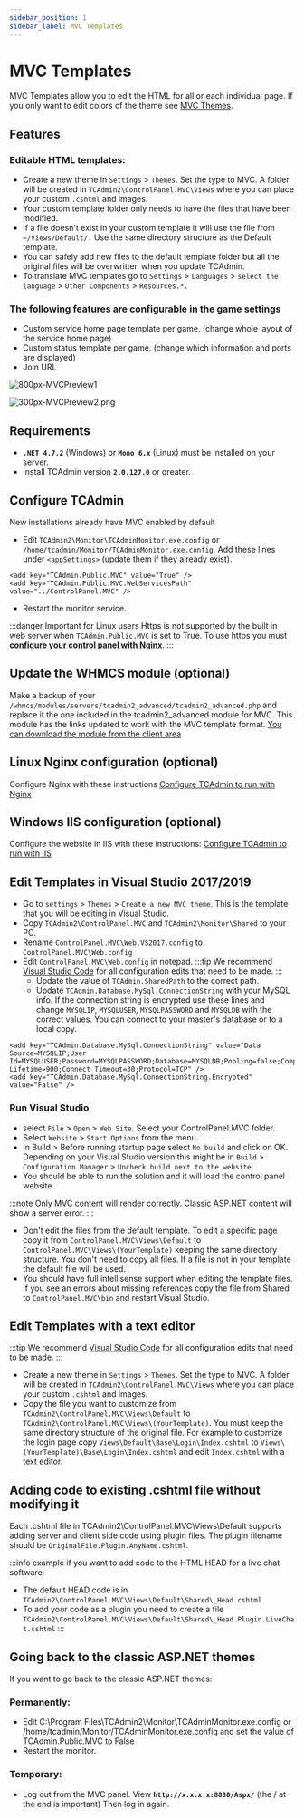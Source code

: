 ```yaml
---
sidebar_position: 1
sidebar_label: MVC Templates
---
```


# MVC Templates

MVC Templates allow you to edit the HTML for all or each individual page. If you only want to edit colors of the theme see [MVC Themes](/customizations/themes/mvc-templates).

## Features

### Editable HTML templates:

- Create a new theme in `Settings` > `Themes`. Set the type to MVC. A folder will be created in `TCAdmin2\ControlPanel.MVC\Views` where you can place your custom `.cshtml` and images.
- Your custom template folder only needs to have the files that have been modified.
- If a file doesn't exist in your custom template it will use the file from `~/Views/Default/.` Use the same directory structure as the Default template.
- You can safely add new files to the default template folder but all the original files will be overwritten when you update TCAdmin.
- To translate MVC templates go to `Settings` > `Languages` > `select the language` > `Other Components` > `Resources.*.`

### The following features are configurable in the game settings

- Custom service home page template per game. (change whole layout of the service home page)
- Custom status template per game. (change which information and ports are displayed)
- Join URL

![800px-MVCPreview1](/img/customizations/themes/800px-MVCPreview1.png)

![300px-MVCPreview2.png](/img/customizations/themes/300px-MVCPreview2.png)

## Requirements

- **`.NET 4.7.2`** (Windows) or **`Mono 6.x`** (Linux) must be installed on your server.
- Install TCAdmin version **`2.0.127.0`** or greater.

## Configure TCAdmin

New installations already have MVC enabled by default

- Edit `TCAdmin2\Monitor\TCAdminMonitor.exe.config` or `/home/tcadmin/Monitor/TCAdminMonitor.exe.config`. Add these lines under `<appSettings>` (update them if they already exist).

```
<add key="TCAdmin.Public.MVC" value="True" />
<add key="TCAdmin.Public.MVC.WebServicesPath" value="../ControlPanel.MVC" />
```
- Restart the monitor service.

:::danger Important for Linux users
Https is not supported by the built in web server when `TCAdmin.Public.MVC` is set to True. To use https you must [**configure your control panel with Nginx**](/customizations/web-server-configurations/setting-up-nginx).
:::

## Update the WHMCS module (optional)

Make a backup of your `/whmcs/modules/servers/tcadmin2_advanced/tcadmin2_advanced.php` and replace it the one included in the tcadmin2_advanced module for MVC. This module has the links updated to work with the MVC template format. [You can download the module from the client area](https://clients.tcadmin.com/downloads.php?action=displaycat&catid=5)

## Linux Nginx configuration (optional)

Configure Nginx with these instructions [Configure TCAdmin to run with Nginx](/customizations/web-server-configurations/setting-up-nginx)

## Windows IIS configuration (optional) 

Configure the website in IIS with these instructions: [Configure TCAdmin to run with IIS](/customizations/web-server-configurations/setting-up-iis)

## Edit Templates in Visual Studio 2017/2019

- Go to `settings` > `Themes` > `Create a new MVC theme`. This is the template that you will be editing in Visual Studio.
- Copy `TCAdmin2\ControlPanel.MVC` and `TCAdmin2\Monitor\Shared` to your PC.
- Rename `ControlPanel.MVC\Web.VS2017.config` to `ControlPanel.MVC\Web.config`
- Edit `ControlPanel.MVC\Web.config` in notepad.
:::tip
We recommend [Visual Studio Code](https://code.visualstudio.com/) for all configuration edits that need to be made.
:::
  - Update the value of `TCAdmin.SharedPath` to the correct path.
  - Update `TCAdmin.Database.MySql.ConnectionString` with your MySQL info. If the connection string is encrypted use these lines and change `MYSQLIP`, `MYSQLUSER`, `MYSQLPASSWORD` and `MYSQLDB` with the correct values. You can connect to your master's database or to a local copy.

```
<add key="TCAdmin.Database.MySql.ConnectionString" value="Data Source=MYSQLIP;User Id=MYSQLUSER;Password=MYSQLPASSWORD;Database=MYSQLDB;Pooling=false;Compress=false;Connection Lifetime=900;Connect Timeout=30;Protocol=TCP" />
<add key="TCAdmin.Database.MySql.ConnectionString.Encrypted" value="False" />
```

### Run Visual Studio

- select `File` > `Open` > `Web Site`. Select your ControlPanel.MVC folder.
- Select `Website` > `Start Options` from the menu.
- In Build > Before running startup page select `No build` and click on OK. Depending on your Visual Studio version this might be in `Build` > `Configuration Manager` > `Uncheck build next to the website`.
- You should be able to run the solution and it will load the control panel website. 

:::note
Only MVC content will render correctly. Classic ASP.NET content will show a server error.
:::

- Don't edit the files from the default template. To edit a specific page copy it from `ControlPanel.MVC\Views\Default` to `ControlPanel.MVC\Views\(YourTemplate)` keeping the same directory structure. You don't need to copy all files. If a file is not in your template the default file will be used.
- You should have full intellisense support when editing the template files. If you see an errors about missing references copy the file from Shared to `ControlPanel.MVC\bin` and restart Visual Studio.

## Edit Templates with a text editor

:::tip
We recommend [Visual Studio Code](https://code.visualstudio.com/) for all configuration edits that need to be made.
:::

- Create a new theme in `Settings` > `Themes`. Set the type to MVC. A folder will be created in `TCAdmin2\ControlPanel.MVC\Views` where you can place your custom `.cshtml` and images.
- Copy the file you want to customize from `TCAdmin2\ControlPanel.MVC\Views\Default` to `TCAdmin2\ControlPanel.MVC\Views\(YourTemplate)`. You must keep the same directory structure of the original file. For example to customize the login page copy `Views\Default\Base\Login\Index.cshtml` to `Views\(YourTemplate)\Base\Login\Index.cshtml` and edit `Index.cshtml` with a text editor.

## Adding code to existing .cshtml file without modifying it

Each .cshtml file in TCAdmin2\ControlPanel.MVC\Views\Default supports adding server and client side code using plugin files. The plugin filename should be `OriginalFile.Plugin.AnyName.cshtml`. 

:::info example
if you want to add code to the HTML HEAD for a live chat software:

- The default HEAD code is in `TCAdmin2\ControlPanel.MVC\Views\Default\Shared\_Head.cshtml`
- To add your code as a plugin you need to create a file `TCAdmin2\ControlPanel.MVC\Views\Default\Shared\_Head.Plugin.LiveChat.cshtml`
:::

## Going back to the classic ASP.NET themes

If you want to go back to the classic ASP.NET themes:

### Permanently:

- Edit C:\Program Files\TCAdmin2\Monitor\TCAdminMonitor.exe.config or /home/tcadmin/Monitor/TCAdminMonitor.exe.config and set the value of TCAdmin.Public.MVC to False
- Restart the monitor.

### Temporary:

- Log out from the MVC panel. View **`http://x.x.x.x:8880/Aspx/`** (the / at the end is important) Then log in again.